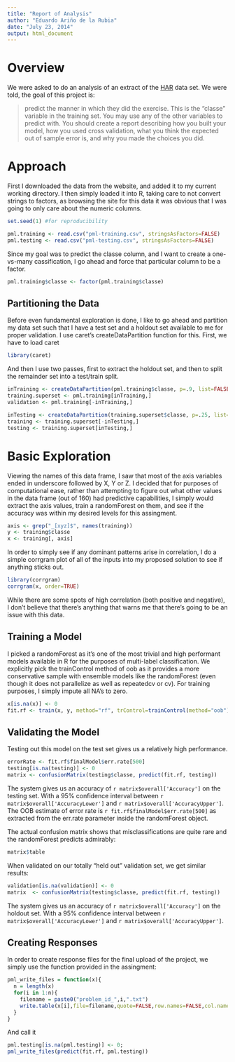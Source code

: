 ```yaml
---
title: "Report of Analysis"
author: "Eduardo Ariño de la Rubia"
date: "July 23, 2014"
output: html_document
---
```


# Overview

We were asked to do an analysis of an extract of the [HAR](http://groupware.les.inf.puc-rio.br/har)
data set. We were told, the goal of this project is:

> predict the manner in which they did the exercise. This is the "classe" variable in the training set. You may use any of the other variables to predict with. You should create a report describing how you built your model, how you used cross validation, what you think the expected out of sample error is, and why you made the choices you did.

# Approach

First I downloaded the data from the website, and added it to my current working directory. I then
simply loaded it into R, taking care to not convert strings to factors, as browsing the site for this
data it was obvious that I was going to only care about the numeric columns.

```r
set.seed(1) #for reproducibility

pml.training <- read.csv("pml-training.csv", stringsAsFactors=FALSE)
pml.testing <- read.csv("pml-testing.csv", stringsAsFactors=FALSE)
```

Since my goal was to predict the classe column, and I want to create a one-vs-many cassification, I
go ahead and force that particular column to be a factor.

```r
pml.training$classe <- factor(pml.training$classe)
```

## Partitioning the Data

Before even fundamental exploration is done, I like to go ahead and partition my data set such
that I have a test set and a holdout set available to me for proper validation. I use caret's
createDataPartition function for this. First, we have to load caret

```r
library(caret)
```

And then I use two passes, first to extract the holdout set, and then to split the remainder set
into a test/train split.

```r
inTraining <- createDataPartition(pml.training$classe, p=.9, list=FALSE)
training.superset <- pml.training[inTraining,]
validation <- pml.training[-inTraining,]

inTesting <- createDataPartition(training.superset$classe, p=.25, list=FALSE)
training <- training.superset[-inTesting,]
testing <- training.superset[inTesting,]
```

# Basic Exploration

Viewing the names of this data frame, I saw that most of the axis variables ended in underscore
followed by X, Y or Z. I decided that for purposes of computational ease, rather than attempting 
to figure out what other values in the data frame (out of 160) had predictive capabilities, I simply
would extract the axis values, train a randomForest on them, and see if the accuracy was within my
desired levels for this assingment.

```r
axis <- grep("_[xyz]$", names(training))
y <- training$classe
x <- training[, axis]
```

In order to simply see if any dominant patterns arise in correlation, I do a simple corrgram
plot of all of the inputs into my proposed solution to see if anything sticks out.

```r
library(corrgram)
corrgram(x, order=TRUE)
```

While there are some spots of high correlation (both positive and negative), I don't believe that
there's anything that warns me that there's going to be an issue with this data.

## Training a Model

I picked a randomForest as it's one of the most trivial and high performant models available in R 
for the purposes of multi-label classification. We explicitly pick the trainControl method of oob
as it provides a more conservative sample with ensemble models like the randomForest (even though
it does not parallelize as well as repeatedcv or cv). For training purposes, I simply impute all NA's
to zero.

```r
x[is.na(x)] <- 0
fit.rf <- train(x, y, method="rf", trControl=trainControl(method="oob"))
```

## Validating the Model

Testing out this model on the test set gives us a relatively high performance.

```r
errorRate <- fit.rf$finalModel$err.rate[500]
testing[is.na(testing)] <- 0
matrix <- confusionMatrix(testing$classe, predict(fit.rf, testing))
```

The system gives us an accuracy of `r matrix$overall['Accuracy']` on the testing set.
With a 95% confidence interval between `r matrix$overall['AccuracyLower']` and 
`r matrix$overall['AccuracyUpper']`. The OOB estimate of error rate is `r fit.rf$finalModel$err.rate[500]`
as extracted from the err.rate parameter inside the randomForest object.

The actual confusion matrix shows that misclassifications are quite rare and the randomForest
predicts admirably:

```r
matrix$table
```

When validated on our totally "held out" validation set, we get similar results:

```r
validation[is.na(validation)] <- 0
matrix  <- confusionMatrix(testing$classe, predict(fit.rf, testing))
```

The system gives us an accuracy of `r matrix$overall['Accuracy']` on the holdout set.
With a 95% confidence interval between `r matrix$overall['AccuracyLower']` and 
`r matrix$overall['AccuracyUpper']`.

## Creating Responses

In order to create response files for the final upload of the project, we simply
use the function provided in the assingment:

```r
pml_write_files = function(x){
  n = length(x)
  for(i in 1:n){
    filename = paste0("problem_id_",i,".txt")
    write.table(x[i],file=filename,quote=FALSE,row.names=FALSE,col.names=FALSE)
  }
}
```

And call it

```r
pml.testing[is.na(pml.testing)] <- 0;
pml_write_files(predict(fit.rf, pml.testing))
```
